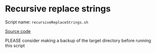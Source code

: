 # Recursive replace strings

Script name: `recursiveReplaceStrings.sh`

[Source code](https://github.com/Smithsonian/NMNH-Ocean-DNA/blob/main/scripts/utils/recursiveReplaceStrings.sh)

::: {.callout-warning}
PLEASE consider making a backup of the target directory before running this script
:::